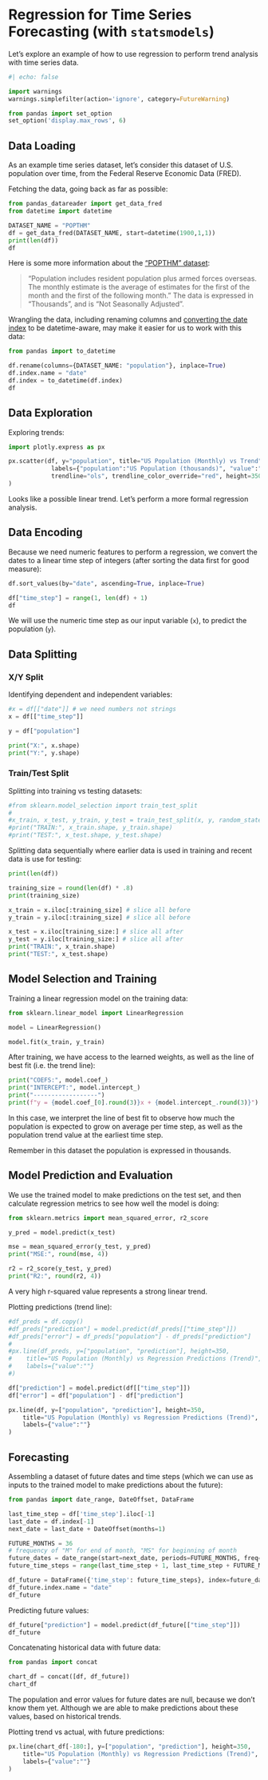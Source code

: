 # Regression for Time Series Forecasting (with `statsmodels`)


Let's explore an example of how to use regression to perform trend analysis with time series data.

```python
#| echo: false

import warnings
warnings.simplefilter(action='ignore', category=FutureWarning)

from pandas import set_option
set_option('display.max_rows', 6)
```

## Data Loading

As an example time series dataset, let's consider this dataset of U.S. population over time, from the Federal Reserve Economic Data (FRED).

Fetching the data, going back as far as possible:

```python
from pandas_datareader import get_data_fred
from datetime import datetime

DATASET_NAME = "POPTHM"
df = get_data_fred(DATASET_NAME, start=datetime(1900,1,1))
print(len(df))
df
```

:::{.callout-tip title="Data Source"}
Here is some more information about the ["POPTHM" dataset](https://fred.stlouisfed.org/series/POPTHM):

>"Population includes resident population plus armed forces overseas. The monthly estimate is the average of estimates for the first of the month and the first of the following month." The data is expressed in "Thousands", and is "Not Seasonally Adjusted".
:::


Wrangling the data, including renaming columns and [converting the date index](https://pandas.pydata.org/pandas-docs/stable/user_guide/timeseries.html#converting-to-timestamps) to be datetime-aware, may make it easier for us to work with this data:

```python
from pandas import to_datetime

df.rename(columns={DATASET_NAME: "population"}, inplace=True)
df.index.name = "date"
df.index = to_datetime(df.index)
df
```

## Data Exploration

Exploring trends:

```python
import plotly.express as px

px.scatter(df, y="population", title="US Population (Monthly) vs Trend",
            labels={"population":"US Population (thousands)", "value":""},
            trendline="ols", trendline_color_override="red", height=350,
)
```

Looks like a possible linear trend. Let's perform a more formal regression analysis.


## Data Encoding

Because we need numeric features to perform a regression, we convert the dates to a linear time step of integers (after sorting the data first for good measure):

```python
df.sort_values(by="date", ascending=True, inplace=True)

df["time_step"] = range(1, len(df) + 1)
df
```

We will use the numeric time step as our input variable (`x`), to predict the population (`y`).

## Data Splitting

### X/Y Split

Identifying dependent and independent variables:

```python
#x = df[["date"]] # we need numbers not strings
x = df[["time_step"]]

y = df["population"]

print("X:", x.shape)
print("Y:", y.shape)
```

### Train/Test Split

Splitting into training vs testing datasets:

```python
#from sklearn.model_selection import train_test_split
#
#x_train, x_test, y_train, y_test = train_test_split(x, y, random_state=99)
#print("TRAIN:", x_train.shape, y_train.shape)
#print("TEST:", x_test.shape, y_test.shape)
```

Splitting data sequentially where earlier data is used in training and recent data is use for testing:

```python
print(len(df))

training_size = round(len(df) * .8)
print(training_size)

x_train = x.iloc[:training_size] # slice all before
y_train = y.iloc[:training_size] # slice all before

x_test = x.iloc[training_size:] # slice all after
y_test = y.iloc[training_size:] # slice all after
print("TRAIN:", x_train.shape)
print("TEST:", x_test.shape)
```

## Model Selection and Training

Training a linear regression model on the training data:

```python
from sklearn.linear_model import LinearRegression

model = LinearRegression()

model.fit(x_train, y_train)
```

After training, we have access to the learned weights, as well as the line of best fit (i.e. the trend line):

```python
print("COEFS:", model.coef_)
print("INTERCEPT:", model.intercept_)
print("------------------")
print(f"y = {model.coef_[0].round(3)}x + {model.intercept_.round(3)}")
```

In this case, we interpret the line of best fit to observe how much the population is expected to grow on average per time step, as well as the population trend value at the earliest time step.

:::{.callout-note}
Remember in this dataset the population is expressed in thousands.
:::

## Model Prediction and Evaluation

We use the trained model to make predictions on the test set, and then calculate regression metrics to see how well the model is doing:

```python
from sklearn.metrics import mean_squared_error, r2_score

y_pred = model.predict(x_test)

mse = mean_squared_error(y_test, y_pred)
print("MSE:", round(mse, 4))

r2 = r2_score(y_test, y_pred)
print("R2:", round(r2, 4))
```

A very high r-squared value represents a strong linear trend.

Plotting predictions (trend line):

```python
#df_preds = df.copy()
#df_preds["prediction"] = model.predict(df_preds[["time_step"]])
#df_preds["error"] = df_preds["population"] - df_preds["prediction"]
#
#px.line(df_preds, y=["population", "prediction"], height=350,
#    title="US Population (Monthly) vs Regression Predictions (Trend)",
#    labels={"value":""}
#)
```

```python
df["prediction"] = model.predict(df[["time_step"]])
df["error"] = df["population"] - df["prediction"]

px.line(df, y=["population", "prediction"], height=350,
    title="US Population (Monthly) vs Regression Predictions (Trend)",
    labels={"value":""}
)
```

## Forecasting

Assembling a dataset of future dates and time steps (which we can use as inputs to the trained model to make predictions about the future):


```python
from pandas import date_range, DateOffset, DataFrame

last_time_step = df['time_step'].iloc[-1]
last_date = df.index[-1]
next_date = last_date + DateOffset(months=1)

FUTURE_MONTHS = 36
# frequency of "M" for end of month, "MS" for beginning of month
future_dates = date_range(start=next_date, periods=FUTURE_MONTHS, freq='MS')
future_time_steps = range(last_time_step + 1, last_time_step + FUTURE_MONTHS + 1)

df_future = DataFrame({'time_step': future_time_steps}, index=future_dates)
df_future.index.name = "date"
df_future
```

Predicting future values:

```python
df_future["prediction"] = model.predict(df_future[["time_step"]])
df_future
```

Concatenating historical data with future data:

```python
from pandas import concat

chart_df = concat([df, df_future])
chart_df
```

:::{.callout-note}
The population and error values for future dates are null, because we don't know them yet. Although we are able to make predictions about these values, based on historical trends.
:::

Plotting trend vs actual, with future predictions:

```python
px.line(chart_df[-180:], y=["population", "prediction"], height=350,
    title="US Population (Monthly) vs Regression Predictions (Trend)",
    labels={"value":""}
)
```
